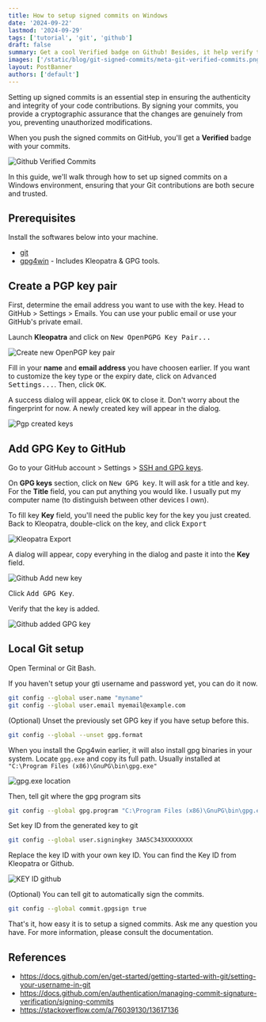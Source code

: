 ```yaml
---
title: How to setup signed commits on Windows
date: '2024-09-22'
lastmod: '2024-09-29'
tags: ['tutorial', 'git', 'github']
draft: false
summary: Get a cool Verified badge on Github! Besides, it help verify the authenticity of your code changes, making sure they come from you.
images: ['/static/blog/git-signed-commits/meta-git-verified-commits.png']
layout: PostBanner
authors: ['default']
---
```


Setting up signed commits is an essential step in ensuring the authenticity and integrity of your 
code contributions. By signing your commits, you provide a cryptographic assurance that the changes 
are genuinely from you, preventing unauthorized modifications. 

When you push the signed commits on GitHub, you'll get a **Verified** badge with your commits.

![Github Verified Commits](/static/blog/git-signed-commits/github-commits-verified.png)


In this guide, we'll walk through how 
to set up signed commits on a Windows environment, ensuring that your Git contributions are both secure 
and trusted.


## Prerequisites

Install the softwares below into your machine.

- [git](https://git-scm.com/download/win)
- [gpg4win](https://www.gpg4win.org/index.html) - Includes Kleopatra & GPG tools.

## Create a PGP key pair

First, determine the email address you want to use with the key. Head to GitHub > Settings > Emails. You can use
your public email or use your GitHub's private email.

Launch **Kleopatra** and click on <kbd>New OpenPGPG Key Pair...</kbd>

![Create new OpenPGP key pair](https://res.cloudinary.com/iqfareez-cloud/image/upload/v1726977763/website/Git%20Signed%20commits/Screenshot_2024-09-22_120232_ox2la4.png)

Fill in your **name** and **email address** you have choosen earlier. If you want to customize the key type or the expiry date, click on <kbd>Advanced Settings...</kbd>. Then, click <kbd>OK</kbd>.

A success dialog will appear, click <kbd>OK</kbd> to close it. Don't worry about the fingerprint for now. A newly created key will appear
in the dialog.

![Pgp created keys](https://res.cloudinary.com/iqfareez-cloud/image/upload/v1726978081/website/Git%20Signed%20commits/generated-kleopatra-key_j1mf1c.png)

## Add GPG Key to GitHub

Go to your GitHub account > Settings > [SSH and GPG keys](https://github.com/settings/keys).

On **GPG keys** section, click on <kbd>New GPG key</kbd>. It will ask for a title and key. For
the **Title** field, you can put anything you would like. I usually put my computer name (to distinguish between other devices I own).

To fill key **Key** field, you'll need the public key for the key you just created. Back to Kleopatra, double-click
on the key, and click <kbd>Export</kbd>

![Kleopatra Export](https://res.cloudinary.com/iqfareez-cloud/image/upload/v1726978686/website/Git%20Signed%20commits/kleopatra_export_iz6iwv.png)

A dialog will appear, copy everyhing in the dialog and paste it into the **Key** field.

![Github Add new key](https://res.cloudinary.com/iqfareez-cloud/image/upload/v1726978967/website/Git%20Signed%20commits/ADD_NEW_KEY_GITHUB_gj5spa.png)

Click <kbd>Add GPG Key</kbd>.

Verify that the key is added.

![Github added GPG key](https://res.cloudinary.com/iqfareez-cloud/image/upload/v1726979134/website/Git%20Signed%20commits/added_keys_y0qxae.png)

## Local Git setup

Open Terminal or Git Bash. 

If you haven't setup your gti username and password yet, you can do it now.

```bash
git config --global user.name "myname"
git config --global user.email myemail@example.com
```

(Optional) Unset the previously set GPG key if you have setup before this.

```bash
git config --global --unset gpg.format
```

When you install the Gpg4win earlier, it will also install gpg binaries in your system.
Locate `gpg.exe` and copy its full path. Usually installed at `"C:\Program Files (x86)\GnuPG\bin\gpg.exe"`

![gpg.exe location](https://res.cloudinary.com/iqfareez-cloud/image/upload/v1726979824/website/Git%20Signed%20commits/Screenshot_2024-09-22_123629_p7n7sd.png)

Then, tell git where the gpg program sits

```bash
git config --global gpg.program "C:\Program Files (x86)\GnuPG\bin\gpg.exe"
```

Set key ID from the generated key to git

```bash
git config --global user.signingkey 3AA5C343XXXXXXXX
```

Replace the key ID with your own key ID. You can find the Key ID from Kleopatra or Github.

![KEY ID github](https://res.cloudinary.com/iqfareez-cloud/image/upload/v1726980300/website/Git%20Signed%20commits/keyid_github_d5xswf.png)

(Optional) You can tell git to automatically sign the commits.

```bash
git config --global commit.gpgsign true
```

That's it, how easy it is to setup a signed commits. Ask me any question you have. For more information, please consult
the documentation.

## References

- https://docs.github.com/en/get-started/getting-started-with-git/setting-your-username-in-git
- https://docs.github.com/en/authentication/managing-commit-signature-verification/signing-commits
- https://stackoverflow.com/a/76039130/13617136